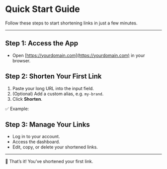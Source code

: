# Quick Start Guide

Follow these steps to start shortening links in just a few minutes.

---

## Step 1: Access the App
- Open [https://yourdomain.com](https://yourdomain.com) in your browser.

## Step 2: Shorten Your First Link
1. Paste your long URL into the input field.
2. (Optional) Add a custom alias, e.g. `my-brand`.
3. Click **Shorten**.

✅ Example:

## Step 3: Manage Your Links
- Log in to your account.
- Access the dashboard.
- Edit, copy, or delete your shortened links.

---

🎉 That’s it! You’ve shortened your first link.